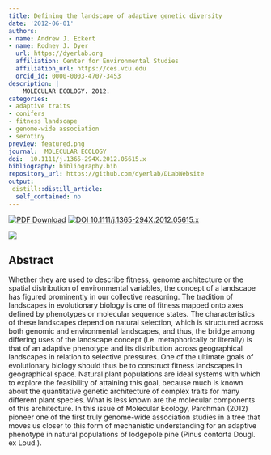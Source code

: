 ```yaml
---
title: Defining the landscape of adaptive genetic diversity
date: '2012-06-01'
authors:
- name: Andrew J. Eckert
- name: Rodney J. Dyer
  url: https://dyerlab.org
  affiliation: Center for Environmental Studies
  affiliation_url: https://ces.vcu.edu
  orcid_id: 0000-0003-4707-3453
description: |
    MOLECULAR ECOLOGY. 2012.  
categories: 
- adaptive traits
- conifers
- fitness landscape
- genome-wide association
- serotiny
preview: featured.png
journal:  MOLECULAR ECOLOGY
doi:  10.1111/j.1365-294X.2012.05615.x
bibliography: bibliography.bib
repository_url: https://github.com/dyerlab/DLabWebsite
output:
 distill::distill_article:
  self_contained: no
---
```


 [![PDF Download](https://img.shields.io/badge/PDF-21B02C.svg)](https://drive.google.com/open?id=0B0T81CzLjtfPTHJJSHI1dlJJVU0) [![ DOI 10.1111/j.1365-294X.2012.05615.x](https://img.shields.io/badge/DOI-474747.svg)](https://doi.org/10.1111/j.1365-294X.2012.05615.x)

![]( featured.png )

## Abstract

Whether they are used to describe fitness, genome architecture or the spatial distribution of environmental variables, the concept of a landscape has figured prominently in our collective reasoning. The tradition of landscapes in evolutionary biology is one of fitness mapped onto axes defined by phenotypes or molecular sequence states. The characteristics of these landscapes depend on natural selection, which is structured across both genomic and environmental landscapes, and thus, the bridge among differing uses of the landscape concept (i.e. metaphorically or literally) is that of an adaptive phenotype and its distribution across geographical landscapes in relation to selective pressures. One of the ultimate goals of evolutionary biology should thus be to construct fitness landscapes in geographical space. Natural plant populations are ideal systems with which to explore the feasibility of attaining this goal, because much is known about the quantitative genetic architecture of complex traits for many different plant species. What is less known are the molecular components of this architecture. In this issue of Molecular Ecology, Parchman (2012) pioneer one of the first truly genome-wide association studies in a tree that moves us closer to this form of mechanistic understanding for an adaptive phenotype in natural populations of lodgepole pine (Pinus contorta Dougl. ex Loud.).
